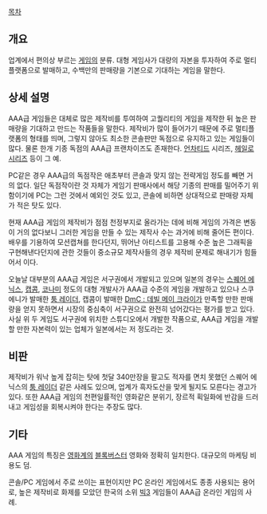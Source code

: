 [[목차]]

== 개요 ==
업계에서 편의상 부르는 [[게임]]의 분류. 대형 게임사가 대량의 자본을 투자하여 주로 멀티플랫폼으로 발매하고, 수백만의 판매량을 기본으로 기대하는 게임을 말한다. 

== 상세 설명 ==
AAA급 게임들은 대체로 많은 제작비를 투여하여 고퀄리티의 게임을 제작한 뒤 높은 판매량을 기대하고 만드는 작품들을 말한다. 제작비가 많이 들어가기 때문에 주로 멀티플랫폼의 형태를 띄며, 그렇지 않아도 최소한 콘솔판만 독점으로 유지하고 있는 게임들이 많다. 물론 한개 기종 독점의 AAA급 프랜차이즈도 존재한다. [[언차티드]] 시리즈, [[헤일로 시리즈]] 등이 그 예.

PC같은 경우 AAA급의 독점작은 애초부터 콘솔과 맞지 않는 전략게임 정도를 빼면 거의 없다. 일단 독점작이란 것 자체가 게임기 판매사에서 해당 기종의 판매를 밀어주기 위함이기에 PC는 그런 것에서 예외인 것도 있고, 콘솔에 비하면 상대적으로 판매량 자체가 적은 탓도 있다.

현재 AAA급 게임의 제작비가 점점 천정부지로 올라가는 데에 비해 게임의 가격은 변동이 거의 없다보니 그러한 게임을 만들 수 있는 제작사 수는 과거에 비해 줄어든 편이다. 배우를 기용하여 모션캡쳐를 한다던지, 뛰어난 아티스트를 고용해 수준 높은 그래픽을 구현해낸다던지에 관한 것들이 중소규모 제작사들의 경우 제작비 문제로 해내기가 힘들어서 이다.

오늘날 대부분의 AAA급 게임은 서구권에서 개발되고 있으며 일본의 경우는 [[스퀘어 에닉스]], [[캡콤]], [[코나미]] 정도의 대형 개발사가 AAA급 수준의 게임을 개발하고 있으나 스쿠에니가 발매한 [[툼 레이더(2013)|툼 레이더]], 캡콤이 발매한 [[DmC : 데빌 메이 크라이]]가 만족할 만한 판매량을 얻지 못하면서 시장의 중심축이 서구권으로 완전히 넘어갔다는 평가를 받고 있다. 사실 위 두 게임도 서구권에 위치한 스튜디오에서 개발한 작품으로, AAA급 게임을 개발할 만한 자본력이 있는 업체가 일본에서는 저 정도라는 것.


== 비판 ==
제작비가 워낙 높게 잡히는 탓에 첫달 340만장을 팔고도 적자를 면치 못했던 스퀘어 에닉스의 [[툼 레이더(2013)|툼 레이더]] 같은 사례도 있으며, 업계가 흑자도산을 맞게 될지도 모른다는 경고가 있다. 또한 AAA급 게임의 천편일률적인 영화같은 분위기, 장르적 획일화에 반감을 드러내고 게임성을 회복시켜야 한다는 주장도 많다.


== 기타 ==
AAA 게임의 특징은 [[영화]]계의 [[블록버스터]] 영화와 정확히 일치한다. 대규모의 마케팅 비용도 덤.

콘솔/PC 게임에서 주로 쓰이는 표현이지만 PC 온라인 게임에서도 종종 사용되는 용어로, 높은 제작비로 화제를 모았던 한국의 소위 [[빅3]] 게임들이 AAA급 온라인 게임의 사례.
